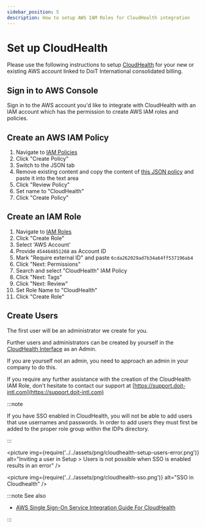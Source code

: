 ```yaml
---
sidebar_position: 5
description: How to setup AWS IAM Roles for CloudHealth integration
---
```


# Set up CloudHealth

Please use the following instructions to setup [CloudHealth](https://www.cloudhealthtech.com) for your new or existing AWS account linked to DoiT International consolidated billing.

## Sign in to AWS Console

Sign in to the AWS account you'd like to integrate with CloudHealth with an IAM account which has the permission to create AWS IAM roles and policies.

## Create an AWS IAM Policy

1. Navigate to [IAM Policies](https://console.aws.amazon.com/iam/home?region=us-east-1#/policies)
2. Click "Create Policy"
3. Switch to the JSON tab
4. Remove existing content and copy the content of [this JSON policy](https://storage.googleapis.com/hello-static-assets/cloudhealth/iam-policy.json) and paste it into the text area
5. Click "Review Policy"
6. Set name to "CloudHealth"
7. Click "Create Policy"

## Create an IAM Role

1. Navigate to [IAM Roles](https://console.aws.amazon.com/iam/home?region=us-east-1#/roles)
2. Click "Create Role"
3. Select 'AWS Account'
4. Provide `454464851268` as Account ID
5. Mark "Require external ID" and paste `6cda262029ad7b34a64ff537196ab4`
6. Click "Next: Permissions"
7. Search and select "CloudHealth" IAM Policy
8. Click "Next: Tags"
9. Click "Next: Review"
10. Set Role Name to "CloudHealth"
11. Click "Create Role"

## Create Users

The first user will be an administrator we create for you.

Further users and administrators can be created by yourself in the [CloudHealth Interface](https://apps.cloudhealthtech.com/users) as an Admin.

If you are yourself not an admin, you need to approach an admin in your company to do this.

If you require any further assistance with the creation of the CloudHealth IAM Role, don't hesitate to contact our support at [https://support.doit-intl.com](https://support.doit-intl.com)

:::note

If you have SSO enabled in CloudHealth, you will not be able to add users that use usernames and passwords. In order to add users they must first be added to the proper role group within the IDPs directory.

:::

<picture
  img={require('../../assets/png/cloudhealth-setup-users-error.png')}
  alt="Inviting a user in Setup > Users is not possible when SSO is enabled results in an error"
/>

<picture
  img={require('../../assets/png/cloudhealth-sso.png')}
  alt="SSO in Cloudhealth"
/>

:::note See also

- [AWS Single Sign-On Service Integration Guide For CloudHealth](https://www.cloudhealthtech.com/blog/aws-single-sign-on-service-integration-guide-for-cloudhealth)

:::

